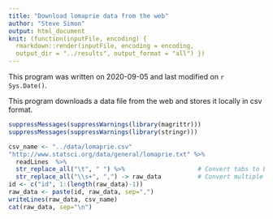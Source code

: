 ```yaml
---
title: "Download lomaprie data from the web"
author: "Steve Simon"
output: html_document
knit: (function(inputFile, encoding) {
  rmarkdown::render(inputFile, encoding = encoding,
  output_dir = "../results", output_format = "all") })  
---
```


This program was written on 2020-09-05 and last modified on `r Sys.Date()`.

This program downloads a data file from the web and stores it locally in csv format.

```r
suppressMessages(suppressWarnings(library(magrittr)))
suppressMessages(suppressWarnings(library(stringr)))
```

```r
csv_name <- "../data/lomaprie.csv"
"http://www.statsci.org/data/general/lomaprie.txt" %>%
  readLines  %>%
  str_replace_all("\t", " ") %>%                    # Convert tabs to blanks
  str_replace_all("\\s+", ",") -> raw_data          # Convert multiple blanks to commas
id <- c("id", 1:(length(raw_data)-1))
raw_data <- paste(id, raw_data, sep=",") 
writeLines(raw_data, csv_name)
cat(raw_data, sep="\n")
```

